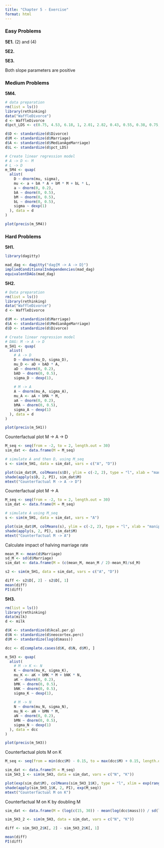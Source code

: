 ```yaml
---
title: "Chapter 5 - Exercise"
format: html
---
```


### Easy Problems
**5E1.** (2) and (4)

**5E2.** \
\begin{align}
  D & \sim \text{Normal}(\mu_{i}, \sigma) \\
  \mu & = \alpha + \beta_{L} L_{i} + \beta_{P} P_{i}
\end{align}

**5E3.** \
\begin{align}
  T & \sim \text{Normal}(\mu_{i}, \sigma) \\
  \mu & = \alpha + \beta_{F} F_{i} + \beta_{L} L_{i}
\end{align}

Both slope parameters are positive

### Medium Problems
**5M4.**
```r
# data preparation
rm(list = ls())
library(rethinking)
data("WaffleDivorce")
d <- WaffleDivorce
d$pct_LDS <- c(0.75, 4.53, 6.18, 1, 2.01, 2.82, 0.43, 0.55, 0.38, 0.75, 0.82, 5.18, 26.35, 0.44, 0.66, 0.87, 1.25, 0.77, 0.64, 0.81, 0.72, 0.39, 0.44, 0.58, 0.72, 1.14, 4.78, 1.29, 0.61, 0.37, 3.34, 0.41, 0.82, 1.48, 0.52, 1.2, 3.85, 0.4, 0.37, 0.83, 1.27, 0.75, 1.21, 67.97, 0.74, 1.13, 3.99, 0.92, 0.44, 11.5)

d$D <- standardize(d$Divorce)
d$M <- standardize(d$Marriage)
d$A <- standardize(d$MedianAgeMarriage)
d$L <- standardize(d$pct_LDS)

# Create linear regression model
# A -> D <- M
# L -> D
m_5M4 <- quap(
  alist(
    D ~ dnorm(mu, sigma),
    mu <- a + bA * A + bM * M + bL * L,
    a ~ dnorm(0, 0.2),
    bA ~ dnorm(0, 0.5),
    bM ~ dnorm(0, 0.5),
    bL ~ dnorm(0, 0.5),
    sigma ~ dexp(1)
  ), data = d
)

plot(precis(m_5M4))
```

### Hard Problems
**5H1.**
```r
library(dagitty)

mad_dag <- dagitty("dag{M -> A -> D}")
impliedConditionalIndependencies(mad_dag)
equivalentDAGs(mad_dag)
```

**5H2.**
```r
# Data preparation
rm(list = ls())
library(rethinking)
data("WaffleDivorce")
d <- WaffleDivorce

d$M <- standardize(d$Marriage)
d$A <- standardize(d$MedianAgeMarriage)
d$D <- standardize(d$Divorce)
```


```r
# Create linear regression model
# DAG: M -> A -> D
m_5H1 <- quap(
  alist(
    # A -> D
    D ~ dnorm(mu_D, sigma_D),
    mu_D <- aD + bAD * A,
    aD ~ dnorm(0, 0.2),
    bAD ~ dnorm(0, 0.5),
    sigma_D ~ dexp(1),
    
    # M -> A
    A ~ dnorm(mu_A, sigma_A),
    mu_A <- aA + bMA * M,
    aA ~ dnorm(0, 0.2),
    bMA ~ dnorm(0, 0.5),
    sigma_A ~ dexp(1)
  ), data = d
)

plot(precis(m_5H1))
```

Counterfactual plot M -> A -> D
```r
M_seq <- seq(from = -2, to = 2, length.out = 30)
sim_dat <- data.frame(M = M_seq)

# simulate A and then D, using M_seq
s <- sim(m_5H1, data = sim_dat, vars = c("A", "D"))

plot(sim_dat$M, colMeans(s$D), ylim = c(-2, 2), type = "l", xlab = "manipulated M", ylab = "counterfactual D")
shade(apply(s$D, 2, PI), sim_dat$M)
mtext("Counterfactual M -> A -> D")
```

Counterfactual plot M -> A
```r
M_seq <- seq(from = -2, to = 2, length.out = 30)
sim_dat <- data.frame(M = M_seq)

# simulate A using M_seq
s <- sim(m_5H1, data = sim_dat, vars = "A")

plot(sim_dat$M, colMeans(s), ylim = c(-2, 2), type = "l", xlab = "manipulated M", ylab = "counterfactual A")
shade(apply(s, 2, PI), sim_dat$M)
mtext("Counterfactual M -> A")
```

Calculate impact of halving marriage rate
```r
mean_M <- mean(d$Marriage)
sd_M <- sd(d$Marriage)
sim_dat <- data.frame(M = (c(mean_M, mean_M / 2)-mean_M)/sd_M)

s2 <- sim(m_5H1, data = sim_dat, vars = c("A", "D"))

diff <- s2$D[, 2] - s2$D[, 1]
mean(diff)
PI(diff)
```

**5H3.**
```r
rm(list = ls())
library(rethinking)
data(milk)
d <- milk

d$K <- standardize(d$kcal.per.g)
d$N <- standardize(d$neocortex.perc)
d$M <- standardize(log(d$mass))
```

```r
dcc <- d[complete.cases(d$K, d$N, d$M), ]

m_5H3 <- quap(
  alist(
    # M -> K <- N
    K ~ dnorm(mu_K, sigma_K),
    mu_K <- aK + bMK * M + bNK * N,
    aK ~ dnorm(0, 0.2),
    bMK ~ dnorm(0, 0.5),
    bNK ~ dnorm(0, 0.5),
    sigma_K ~ dexp(1),
    
    # M -> N
    N ~ dnorm(mu_N, sigma_N),
    mu_N <- aN + bMN * M,
    aN ~ dnorm(0, 0.2),
    bMN ~ dnorm(0, 0.5),
    sigma_N ~ dexp(1)
  ), data = dcc
)

plot(precis(m_5H3))
```
Counterfactual plots M on K
```r
M_seq <- seq(from = min(dcc$M) - 0.15, to = max(dcc$M) + 0.15, length.out = 30)

sim_dat <- data.frame(M = M_seq)
sim_5H3_1 <- sim(m_5H3, data = sim_dat, vars = c("N", "K"))

plot(exp(sim_dat$M), colMeans(sim_5H3_1$K), type = "l", xlim = exp(range(M_seq)), ylim = c(-2, 2), xlab = "manipulated M", ylab = "counterfactual K")
shade(apply(sim_5H3_1$K, 2, PI), exp(M_seq))
mtext("Counterfactual M on K")
```

Counterfactual M on K by doubling M
```r
sim_dat <- data.frame(M = (log(c(15, 30)) - mean(log(dcc$mass))) / sd(log(dcc$mass)))

sim_5H3_2 <- sim(m_5H3, data = sim_dat, vars = c("N", "K"))

diff <- sim_5H3_2$K[, 2] - sim_5H3_2$K[, 1]

mean(diff)
PI(diff)
```

